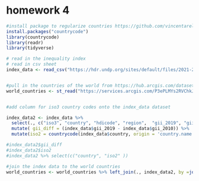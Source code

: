 
# homework 4 

```r
#install package to regularize countries https://github.com/vincentarelbundock/countrycode
install.packages("countrycode")
library(countrycode)
library(readr)
library(tidyverse)


```


```r
# read in the inequality index
# read in csv sheet 
index_data <- read_csv("https://hdr.undp.org/sites/default/files/2021-22_HDR/HDR21-22_Composite_indices_complete_time_series.csv")


#pull in the countries of the world from https://hub.arcgis.com/datasets/2b93b06dc0dc4e809d3c8db5cb96ba69_0/explore?location=-0.166769%2C0.000000%2C1.00
world_countries <- st_read("https://services.arcgis.com/P3ePLMYs2RVChkJx/arcgis/rest/services/World_Countries_(Generalized)/FeatureServer/0/query?outFields=*&where=1%3D1&f=geojson")



```

```r
#add column for iso3 country codes onto the index_data dataset

index_data2 <- index_data %>% 
  select(., c("iso3", "country", "hdicode", "region",  "gii_2019", "gii_2020")) %>%
  mutate( gii_diff = (index_data$gii_2019 - index_data$gii_2010)) %>% 
  mutate(iso2 = countrycode(index_data$country, origin = 'country.name', destination = 'iso2c'))

#index_data2$gii_diff
#index_data2$iso2
#index_data2 %>% select(c("country", "iso2" ))
```

```r
#join the index data to the world countries
world_countries <- world_countries %>% left_join(., index_data2, by =join_by("ISO" == "iso2") )

```

